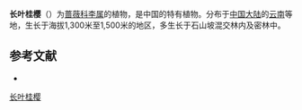 {{Speciesbox
| genus = Prunus
| species = dolichophylla
| authority = (T.T.Yu & L.T.Lu) Y.H.Tong & N.H.Xia
| synonyms = *''Lauro-cerasus dolichophylla'' <small>T.T.Yu & L.T.Lu</small>
}}

'''长叶桂樱'''（{{lang-xm|Prunus dolichophylla}}）为[[蔷薇科|蔷薇科]][[李属|李属]]的植物，是中国的特有植物。分布于[[中国大陆|中国大陆]]的[[云南|云南]]等地，生长于海拔1,300米至1,500米的地区，多生长于石山坡混交林内及密林中。

== 参考文献 ==
<div class="references-small">
* {{cite web| url =http://www.bioinfo.cn/db05/KmzwSpecies.php?action=view&id=19075| title =长叶桂樱| work =《中国高等植物数据库全库》| publisher =中国科学院微生物研究所| author =昆明植物研究所| accessdate =2009-02-25| deadurl =yes| archiveurl =https://web.archive.org/web/20160305042919/http://www.bioinfo.cn/db05/KmzwSpecies.php?action=view&id=19075| archivedate =2016-03-05}}
</div>
{{Taxonbar|from=Q92145309}}

[[Category:桂樱属|长叶桂樱]]


{{植物小作品}}